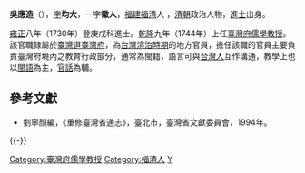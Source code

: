 '''吳應造'''（{{bd|？||？|catIdx=W吳}}），[[表字|字]]'''均大'''，一字'''徽人'''，[[福建|福建]][[福清|福清]]人 ，[[清朝|清朝]]政治人物，[[進士|進士]]出身。

[[雍正|雍正]]八年（1730年）登庚戌科進士。[[乾隆|乾隆]]九年（1744年）上任[[臺灣府儒學教授|臺灣府儒學教授]]。該官職隸屬於[[臺灣道|臺灣道]][[臺灣府|臺灣府]]，為[[台灣清治時期|台灣清治時期]]的地方官員，擔任該職的官員主要負責臺灣府境內之教育行政部分，通常為閩籍，語言可與[[台灣人|台灣人]]互作溝通，教學上也以[[閩語|閩語]]為主，[[官話|官話]]為輔。

==參考文獻==
*劉寧顏編，《重修臺灣省通志》，臺北市，臺灣省文獻委員會，1994年。

{{-}}
{{start box}}
{{s-off}}
{{Succession box|[[孫嶐|孫嶐]]|[[黃元寬|黃元寬]]|[[臺灣府|臺灣府]][[臺灣府儒學教授|儒學教授]]|<small>乾隆九年（1744年）任</small>}}
{{end box}}
{{清朝人物小作品}}
{{雍正八年庚戌科殿試金榜}}
{{DEFAULTSORT:Wu吳}}

[[Category:臺灣府儒學教授|Category:臺灣府儒學教授]]
[[Category:福清人|Category:福清人]]
[[Category:吳姓|Y]]